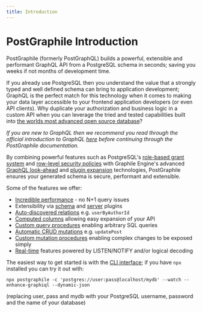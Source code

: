 ```yaml
---
title: Introduction
---
```



# PostGraphile Introduction

<div className={styles.intro}>

PostGraphile (formerly PostGraphQL) builds a powerful, extensible and
performant GraphQL API from a PostgreSQL schema in seconds; saving you
weeks if not months of development time.

</div>

If you already use PostgreSQL then you understand the value that a strongly
typed and well defined schema can bring to application development; GraphQL is
the perfect match for this technology when it comes to making your data layer
accessible to your frontend application developers (or even API clients). Why
duplicate your authorization and business logic in a custom API when you can
leverage the tried and tested capabilities built into
[the worlds most advanced open source database](https://www.postgresql.org/)?

_If you are new to GraphQL then we recommend you read through the official
introduction to GraphQL [here](https://graphql.org/learn/) before continuing
through the PostGraphile documentation._

By combining powerful features such as PostgreSQL's
[role-based grant system](https://www.postgresql.org/docs/current/static/user-manag.html)
and
[row-level security policies](https://www.postgresql.org/docs/current/static/ddl-rowsecurity.html)
with Graphile Engine's advanced
[GraphQL look-ahead](https://build.graphile.org/graphile-build/4/look-ahead) and
[plugin expansion](https://build.graphile.org/graphile-build/4/plugins) technologies,
PostGraphile ensures your generated schema is secure, performant and extensible.

Some of the features we offer:

- [Incredible performance](./performance) - no N+1 query issues
- Extensibility via [schema](./extending) and [server](./plugins) plugins
- [Auto-discovered relations](./relations) e.g. `userByAuthorId`
- [Computed columns](./computed-columns) allowing easy expansion of your API
- [Custom query procedures](./custom-queries) enabling arbitrary SQL queries
- [Automatic CRUD mutations](./crud-mutations) e.g. `updatePost`
- [Custom mutation procedures](./custom-mutations) enabling complex changes to
  be exposed simply
- [Real-time](./realtime) features powered by LISTEN/NOTIFY and/or logical
  decoding

The easiest way to get started is with the [CLI interface](./usage-cli); if you
have `npx` installed you can try it out with:

```
npx postgraphile -c 'postgres://user:pass@localhost/mydb' --watch --enhance-graphiql --dynamic-json
```

(replacing user, pass and mydb with your PostgreSQL username, password and the
name of your database)
